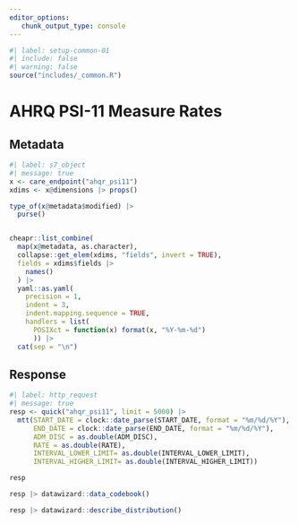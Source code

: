 ```yaml
---
editor_options: 
   chunk_output_type: console
---
```


```r
#| label: setup-common-01
#| include: false
#| warning: false
source("includes/_common.R")
```

# AHRQ PSI-11 Measure Rates {#care-ahqr_psi11}

## Metadata

```r
#| label: s7_object
#| message: true
x <- care_endpoint("ahqr_psi11")
xdims <- x@dimensions |> props()

type_of(x@metadata$modified) |> 
  purse()


cheapr::list_combine(
  map(x@metadata, as.character),
  collapse::get_elem(xdims, "fields", invert = TRUE),
  fields = xdims$fields |> 
    names()
  ) |> 
  yaml::as.yaml(
    precision = 1, 
    indent = 3,
    indent.mapping.sequence = TRUE, 
    handlers = list(
      POSIXct = function(x) format(x, "%Y-%m-%d")
      )) |> 
  cat(sep = "\n")
```

## Response

```r
#| label: http_request
#| message: true
resp <- quick("ahqr_psi11", limit = 5000) |> 
  mtt(START_DATE = clock::date_parse(START_DATE, format = "%m/%d/%Y"),
      END_DATE = clock::date_parse(END_DATE, format = "%m/%d/%Y"),
      ADM_DISC = as.double(ADM_DISC),
      RATE = as.double(RATE),
      INTERVAL_LOWER_LIMIT= as.double(INTERVAL_LOWER_LIMIT),
      INTERVAL_HIGHER_LIMIT= as.double(INTERVAL_HIGHER_LIMIT))

resp
```

```r
resp |> datawizard::data_codebook()
```

```r
resp |> datawizard::describe_distribution()
```
